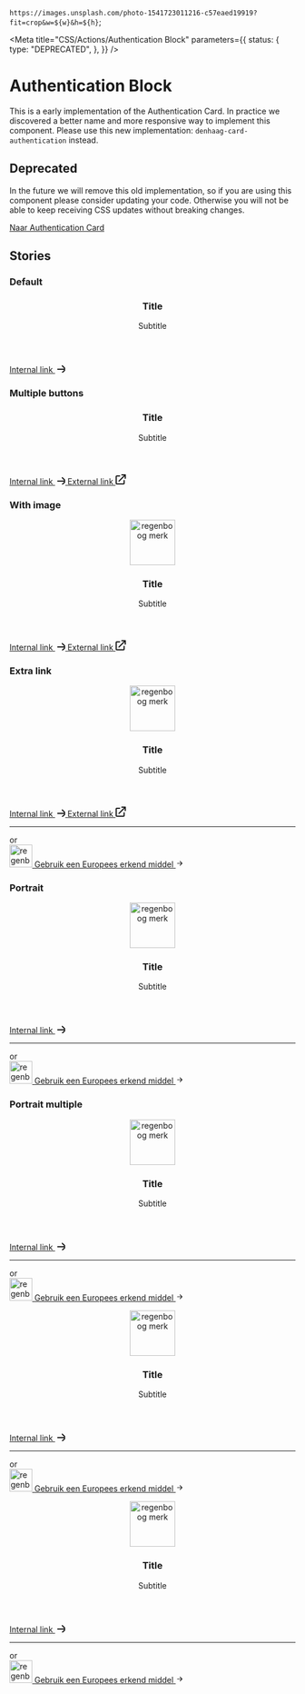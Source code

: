 
  `https://images.unsplash.com/photo-1541723011216-c57eaed19919?fit=crop&w=${w}&h=${h}`;

<Meta
  title="CSS/Actions/Authentication Block"
  parameters={{
    status: {
      type: "DEPRECATED",
    },
  }}
/>

# Authentication Block

This is a early implementation of the Authentication Card.
In practice we discovered a better name and more responsive way to implement this component. Please use this new implementation: `denhaag-card-authentication` instead.

## Deprecated

In the future we will remove this old implementation, so if you are using this component please consider updating your code.
Otherwise you will not be able to keep receiving CSS updates without breaking changes.

<a className="denhaag-link" href="?path=/story/css-cards-authentication-card--default-story">
  Naar Authentication Card
</a>

## Stories

### Default

<Canvas>
  <Story name="Default">
    <div className="denhaag-authentication denhaag-authentication--landscape">
      <div className="denhaag-authentication__card">
        <header className="denhaag-authentication__header">
          <h3 className="utrecht-heading-3">Title</h3>
          <p className="utrecht-paragraph">Subtitle</p>
        </header>
        <div className="denhaag-authentication__content">
          <div className="denhaag-button-group denhaag-button-group--single">
            <a
              className="denhaag-button denhaag-button--end-icon denhaag-button--large"
              href="#example-link"
              target="_self"
            >
              Internal link
              <span className="denhaag-button__icon">
                <svg xmlns="http://www.w3.org/2000/svg" width="18" height="18" viewBox="0 0 18 18" fill="none">
                  <path
                    d="M12.293 5.293a1 1 0 011.414 0l6 6a1 1 0 010 1.414l-6 6a1 1 0 01-1.414-1.414L16.586 13H5a1 1 0 110-2h11.586l-4.293-4.293a1 1 0 010-1.414z"
                    fill="currentColor"
                  ></path>
                </svg>
              </span>
            </a>
          </div>
        </div>
      </div>
    </div>
  </Story>
</Canvas>

### Multiple buttons

<Canvas>
  <Story name="Multiple buttons">
    <div className="denhaag-authentication denhaag-authentication--landscape">
      <div className="denhaag-authentication__card">
        <header className="denhaag-authentication__header">
          <h3 className="utrecht-heading-3">Title</h3>
          <p className="utrecht-paragraph">Subtitle</p>
        </header>
        <div className="denhaag-authentication__content">
          <div className="denhaag-button-group denhaag-button-group--multiple">
            <a
              className="denhaag-button denhaag-button--end-icon denhaag-button--large"
              href="#example-link"
              target="_self"
            >
              Internal link
              <span className="denhaag-button__icon">
                <svg xmlns="http://www.w3.org/2000/svg" width="18" height="18" viewBox="0 0 18 18" fill="none">
                  <path
                    d="M12.293 5.293a1 1 0 011.414 0l6 6a1 1 0 010 1.414l-6 6a1 1 0 01-1.414-1.414L16.586 13H5a1 1 0 110-2h11.586l-4.293-4.293a1 1 0 010-1.414z"
                    fill="currentColor"
                  ></path>
                </svg>
              </span>
            </a>
            <a
              className="denhaag-button denhaag-button--end-icon denhaag-button--large"
              href="#example-link"
              target="_blank"
            >
              External link
              <span className="denhaag-button__icon">
                <svg xmlns="http://www.w3.org/2000/svg" width="18" height="18" viewBox="0 0 18 18" fill="none">
                  <path
                    d="M11 2C10.4477 2 10 1.55228 10 1C10 0.447715 10.4477 0 11 0H17C17.2652 0 17.5196 0.105357 17.7071 0.292894C17.8946 0.48043 18 0.734784 18 1L18 7C18 7.55229 17.5523 8 17 8C16.4477 8 16 7.55228 16 7L16 3.41422L6.70711 12.7071C6.31658 13.0976 5.68342 13.0976 5.29289 12.7071C4.90237 12.3166 4.90237 11.6834 5.29289 11.2929L14.5858 2H11ZM0 4C0 2.89543 0.895431 2 2 2H7C7.55228 2 8 2.44772 8 3C8 3.55228 7.55228 4 7 4H2V16H14V11C14 10.4477 14.4477 10 15 10C15.5523 10 16 10.4477 16 11V16C16 17.1046 15.1046 18 14 18H2C0.895431 18 0 17.1046 0 16V4Z"
                    fill="currentColor"
                  ></path>
                </svg>
              </span>
            </a>
          </div>
        </div>
      </div>
    </div>
  </Story>
</Canvas>

### With image

<Canvas>
  <Story name="With image">
    <div className="denhaag-authentication denhaag-authentication--landscape">
      <div className="denhaag-authentication__card">
        <header className="denhaag-authentication__header">
          <figure className="denhaag-image">
            <img
              width="80"
              height="80"
              src={brandImage(80, 80)}
              className="denhaag-image__image"
              alt="regenboog merk"
              loading="lazy"
            />
          </figure>
          <h3 className="utrecht-heading-3">Title</h3>
          <p className="utrecht-paragraph">Subtitle</p>
        </header>
        <div className="denhaag-authentication__content">
          <div className="denhaag-button-group denhaag-button-group--multiple">
            <a
              className="denhaag-button denhaag-button--end-icon denhaag-button--large"
              href="#example-link"
              target="_self"
            >
              Internal link
              <span className="denhaag-button__icon">
                <svg xmlns="http://www.w3.org/2000/svg" width="18" height="18" viewBox="0 0 18 18" fill="none">
                  <path
                    d="M12.293 5.293a1 1 0 011.414 0l6 6a1 1 0 010 1.414l-6 6a1 1 0 01-1.414-1.414L16.586 13H5a1 1 0 110-2h11.586l-4.293-4.293a1 1 0 010-1.414z"
                    fill="currentColor"
                  ></path>
                </svg>
              </span>
            </a>
            <a
              className="denhaag-button denhaag-button--end-icon denhaag-button--large"
              href="#example-link"
              target="_blank"
            >
              External link
              <span className="denhaag-button__icon">
                <svg xmlns="http://www.w3.org/2000/svg" width="18" height="18" viewBox="0 0 18 18" fill="none">
                  <path
                    d="M11 2C10.4477 2 10 1.55228 10 1C10 0.447715 10.4477 0 11 0H17C17.2652 0 17.5196 0.105357 17.7071 0.292894C17.8946 0.48043 18 0.734784 18 1L18 7C18 7.55229 17.5523 8 17 8C16.4477 8 16 7.55228 16 7L16 3.41422L6.70711 12.7071C6.31658 13.0976 5.68342 13.0976 5.29289 12.7071C4.90237 12.3166 4.90237 11.6834 5.29289 11.2929L14.5858 2H11ZM0 4C0 2.89543 0.895431 2 2 2H7C7.55228 2 8 2.44772 8 3C8 3.55228 7.55228 4 7 4H2V16H14V11C14 10.4477 14.4477 10 15 10C15.5523 10 16 10.4477 16 11V16C16 17.1046 15.1046 18 14 18H2C0.895431 18 0 17.1046 0 16V4Z"
                    fill="currentColor"
                  ></path>
                </svg>
              </span>
            </a>
          </div>
        </div>
      </div>
    </div>
  </Story>
</Canvas>

### Extra link

<Canvas>
  <Story name="Extra link">
    <div className="denhaag-authentication denhaag-authentication--landscape">
      <div className="denhaag-authentication__card">
        <header className="denhaag-authentication__header">
          <figure className="denhaag-image">
            <img
              width="80"
              height="80"
              src={brandImage(80, 80)}
              className="denhaag-image__image"
              alt="regenboog merk"
              loading="lazy"
            />
          </figure>
          <h3 className="utrecht-heading-3">Title</h3>
          <p className="utrecht-paragraph">Subtitle</p>
        </header>
        <div className="denhaag-authentication__content">
          <div className="denhaag-button-group denhaag-button-group--multiple">
            <a
              className="denhaag-button denhaag-button--end-icon denhaag-button--large"
              href="#example-link"
              target="_self"
            >
              Internal link
              <span className="denhaag-button__icon">
                <svg xmlns="http://www.w3.org/2000/svg" width="18" height="18" viewBox="0 0 18 18" fill="none">
                  <path
                    d="M12.293 5.293a1 1 0 011.414 0l6 6a1 1 0 010 1.414l-6 6a1 1 0 01-1.414-1.414L16.586 13H5a1 1 0 110-2h11.586l-4.293-4.293a1 1 0 010-1.414z"
                    fill="currentColor"
                  ></path>
                </svg>
              </span>
            </a>
            <a
              className="denhaag-button denhaag-button--end-icon denhaag-button--large"
              href="#example-link"
              target="_blank"
            >
              External link
              <span className="denhaag-button__icon">
                <svg xmlns="http://www.w3.org/2000/svg" width="18" height="18" viewBox="0 0 18 18" fill="none">
                  <path
                    d="M11 2C10.4477 2 10 1.55228 10 1C10 0.447715 10.4477 0 11 0H17C17.2652 0 17.5196 0.105357 17.7071 0.292894C17.8946 0.48043 18 0.734784 18 1L18 7C18 7.55229 17.5523 8 17 8C16.4477 8 16 7.55228 16 7L16 3.41422L6.70711 12.7071C6.31658 13.0976 5.68342 13.0976 5.29289 12.7071C4.90237 12.3166 4.90237 11.6834 5.29289 11.2929L14.5858 2H11ZM0 4C0 2.89543 0.895431 2 2 2H7C7.55228 2 8 2.44772 8 3C8 3.55228 7.55228 4 7 4H2V16H14V11C14 10.4477 14.4477 10 15 10C15.5523 10 16 10.4477 16 11V16C16 17.1046 15.1046 18 14 18H2C0.895431 18 0 17.1046 0 16V4Z"
                    fill="currentColor"
                  ></path>
                </svg>
              </span>
            </a>
          </div>
        </div>
        <footer className="denhaag-authentication__footer">
          <div className="denhaag-authentication__footer-divider">
            <hr className="denhaag-divider" role="presentation" />
            <div className="denhaag-authentication__footer-label">or</div>
          </div>
          <a
            className="denhaag-authentication-item"
            href="#example-link"
            target="_blank"
            title="Gebruik een Europees erkend middel"
            rel="noreferrer noopener nofollow"
          >
            <img
              width="40"
              height="40"
              src={brandImage(40, 40)}
              className="denhaag-authentication-item__image"
              alt="regenboog merk"
              loading="lazy"
            />
            Gebruik een Europees erkend middel
            <svg
              aria-hidden="true"
              className="denhaag-icon"
              focusable="false"
              height="1em"
              viewBox="0 0 24 24"
              width="1em"
              xmlns="http://www.w3.org/2000/svg"
            >
              <path
                d="M12.293 5.293a1 1 0 011.414 0l6 6a1 1 0 010 1.414l-6 6a1 1 0 01-1.414-1.414L16.586 13H5a1 1 0 110-2h11.586l-4.293-4.293a1 1 0 010-1.414z"
                fill="currentColor"
              ></path>
            </svg>
          </a>
        </footer>
      </div>
    </div>
  </Story>
</Canvas>

### Portrait

<Canvas>
  <Story name="Portrait">
    <div className="denhaag-authentication denhaag-authentication--portrait">
      <div className="denhaag-authentication__card">
        <header className="denhaag-authentication__header">
          <figure className="denhaag-image">
            <img
              width="80"
              height="80"
              src={brandImage(80, 80)}
              className="denhaag-image__image"
              alt="regenboog merk"
              loading="lazy"
            />
          </figure>
          <h3 className="utrecht-heading-3">Title</h3>
          <p className="utrecht-paragraph">Subtitle</p>
        </header>
        <div className="denhaag-authentication__content">
          <div className="denhaag-button-group denhaag-button-group--single">
            <a
              className="denhaag-button denhaag-button--end-icon denhaag-button--large"
              href="#example-link"
              target="_self"
            >
              Internal link
              <span className="denhaag-button__icon">
                <svg xmlns="http://www.w3.org/2000/svg" width="18" height="18" viewBox="0 0 18 18" fill="none">
                  <path
                    d="M12.293 5.293a1 1 0 011.414 0l6 6a1 1 0 010 1.414l-6 6a1 1 0 01-1.414-1.414L16.586 13H5a1 1 0 110-2h11.586l-4.293-4.293a1 1 0 010-1.414z"
                    fill="currentColor"
                  ></path>
                </svg>
              </span>
            </a>
          </div>
        </div>
        <footer className="denhaag-authentication__footer">
          <div className="denhaag-authentication__footer-divider">
            <hr className="denhaag-divider" role="presentation" />
            <div className="denhaag-authentication__footer-label">or</div>
          </div>
          <a
            className="denhaag-authentication-item"
            href="#example-link"
            target="_blank"
            title="Gebruik een Europees erkend middel"
            rel="noreferrer noopener nofollow"
          >
            <img
              width="40"
              height="40"
              src={brandImage(40, 40)}
              className="denhaag-authentication-item__image"
              alt="regenboog merk"
              loading="lazy"
            />
            Gebruik een Europees erkend middel
            <svg
              aria-hidden="true"
              className="denhaag-icon"
              focusable="false"
              height="1em"
              viewBox="0 0 24 24"
              width="1em"
              xmlns="http://www.w3.org/2000/svg"
            >
              <path
                d="M12.293 5.293a1 1 0 011.414 0l6 6a1 1 0 010 1.414l-6 6a1 1 0 01-1.414-1.414L16.586 13H5a1 1 0 110-2h11.586l-4.293-4.293a1 1 0 010-1.414z"
                fill="currentColor"
              ></path>
            </svg>
          </a>
        </footer>
      </div>
    </div>
  </Story>
</Canvas>

### Portrait multiple

<Canvas>
  <Story name="Portrait multiple">
    <div className="denhaag-authentication denhaag-authentication--portrait">
      <div className="denhaag-authentication__card">
        <header className="denhaag-authentication__header">
          <figure className="denhaag-image">
            <img
              width="80"
              height="80"
              src={brandImage(80, 80)}
              className="denhaag-image__image"
              alt="regenboog merk"
              loading="lazy"
            />
          </figure>
          <h3 className="utrecht-heading-3">Title</h3>
          <p className="utrecht-paragraph">Subtitle</p>
        </header>
        <div className="denhaag-authentication__content">
          <div className="denhaag-button-group denhaag-button-group--single">
            <a
              className="denhaag-button denhaag-button--end-icon denhaag-button--large"
              href="#example-link"
              target="_self"
            >
              Internal link
              <span className="denhaag-button__icon">
                <svg xmlns="http://www.w3.org/2000/svg" width="18" height="18" viewBox="0 0 18 18" fill="none">
                  <path
                    d="M12.293 5.293a1 1 0 011.414 0l6 6a1 1 0 010 1.414l-6 6a1 1 0 01-1.414-1.414L16.586 13H5a1 1 0 110-2h11.586l-4.293-4.293a1 1 0 010-1.414z"
                    fill="currentColor"
                  ></path>
                </svg>
              </span>
            </a>
          </div>
        </div>
        <footer className="denhaag-authentication__footer">
          <div className="denhaag-authentication__footer-divider">
            <hr className="denhaag-divider" role="presentation" />
            <div className="denhaag-authentication__footer-label">or</div>
          </div>
          <a
            className="denhaag-authentication-item"
            href="#example-link"
            target="_blank"
            title="Gebruik een Europees erkend middel"
            rel="noreferrer noopener nofollow"
          >
            <img
              width="40"
              height="40"
              src={brandImage(40, 40)}
              className="denhaag-authentication-item__image"
              alt="regenboog merk"
              loading="lazy"
            />
            Gebruik een Europees erkend middel
            <svg
              aria-hidden="true"
              className="denhaag-icon"
              focusable="false"
              height="1em"
              viewBox="0 0 24 24"
              width="1em"
              xmlns="http://www.w3.org/2000/svg"
            >
              <path
                d="M12.293 5.293a1 1 0 011.414 0l6 6a1 1 0 010 1.414l-6 6a1 1 0 01-1.414-1.414L16.586 13H5a1 1 0 110-2h11.586l-4.293-4.293a1 1 0 010-1.414z"
                fill="currentColor"
              ></path>
            </svg>
          </a>
        </footer>
      </div>
      <div className="denhaag-authentication__card">
        <header className="denhaag-authentication__header">
          <figure className="denhaag-image">
            <img
              width="80"
              height="80"
              src={brandImage(80, 80)}
              className="denhaag-image__image"
              alt="regenboog merk"
              loading="lazy"
            />
          </figure>
          <h3 className="utrecht-heading-3">Title</h3>
          <p className="utrecht-paragraph">Subtitle</p>
        </header>
        <div className="denhaag-authentication__content">
          <div className="denhaag-button-group denhaag-button-group--single">
            <a
              className="denhaag-button denhaag-button--end-icon denhaag-button--large"
              href="#example-link"
              target="_self"
            >
              Internal link
              <span className="denhaag-button__icon">
                <svg xmlns="http://www.w3.org/2000/svg" width="18" height="18" viewBox="0 0 18 18" fill="none">
                  <path
                    d="M12.293 5.293a1 1 0 011.414 0l6 6a1 1 0 010 1.414l-6 6a1 1 0 01-1.414-1.414L16.586 13H5a1 1 0 110-2h11.586l-4.293-4.293a1 1 0 010-1.414z"
                    fill="currentColor"
                  ></path>
                </svg>
              </span>
            </a>
          </div>
        </div>
        <footer className="denhaag-authentication__footer">
          <div className="denhaag-authentication__footer-divider">
            <hr className="denhaag-divider" role="presentation" />
            <div className="denhaag-authentication__footer-label">or</div>
          </div>
          <a
            className="denhaag-authentication-item"
            href="#example-link"
            target="_blank"
            title="Gebruik een Europees erkend middel"
            rel="noreferrer noopener nofollow"
          >
            <img
              width="40"
              height="40"
              src={brandImage(40, 40)}
              className="denhaag-authentication-item__image"
              alt="regenboog merk"
              loading="lazy"
            />
            Gebruik een Europees erkend middel
            <svg
              aria-hidden="true"
              className="denhaag-icon"
              focusable="false"
              height="1em"
              viewBox="0 0 24 24"
              width="1em"
              xmlns="http://www.w3.org/2000/svg"
            >
              <path
                d="M12.293 5.293a1 1 0 011.414 0l6 6a1 1 0 010 1.414l-6 6a1 1 0 01-1.414-1.414L16.586 13H5a1 1 0 110-2h11.586l-4.293-4.293a1 1 0 010-1.414z"
                fill="currentColor"
              ></path>
            </svg>
          </a>
        </footer>
      </div>
      <div className="denhaag-authentication__card">
        <header className="denhaag-authentication__header">
          <figure className="denhaag-image">
            <img
              width="80"
              height="80"
              src={brandImage(80, 80)}
              className="denhaag-image__image"
              alt="regenboog merk"
              loading="lazy"
            />
          </figure>
          <h3 className="utrecht-heading-3">Title</h3>
          <p className="utrecht-paragraph">Subtitle</p>
        </header>
        <div className="denhaag-authentication__content">
          <div className="denhaag-button-group denhaag-button-group--single">
            <a
              className="denhaag-button denhaag-button--end-icon denhaag-button--large"
              href="#example-link"
              target="_self"
            >
              Internal link
              <span className="denhaag-button__icon">
                <svg xmlns="http://www.w3.org/2000/svg" width="18" height="18" viewBox="0 0 18 18" fill="none">
                  <path
                    d="M12.293 5.293a1 1 0 011.414 0l6 6a1 1 0 010 1.414l-6 6a1 1 0 01-1.414-1.414L16.586 13H5a1 1 0 110-2h11.586l-4.293-4.293a1 1 0 010-1.414z"
                    fill="currentColor"
                  ></path>
                </svg>
              </span>
            </a>
          </div>
        </div>
        <footer className="denhaag-authentication__footer">
          <div className="denhaag-authentication__footer-divider">
            <hr className="denhaag-divider" role="presentation" />
            <div className="denhaag-authentication__footer-label">or</div>
          </div>
          <a
            className="denhaag-authentication-item"
            href="#example-link"
            target="_blank"
            title="Gebruik een Europees erkend middel"
            rel="noreferrer noopener nofollow"
          >
            <img
              width="40"
              height="40"
              src={brandImage(40, 40)}
              className="denhaag-authentication-item__image"
              alt="regenboog merk"
              loading="lazy"
            />
            Gebruik een Europees erkend middel
            <svg
              aria-hidden="true"
              className="denhaag-icon"
              focusable="false"
              height="1em"
              viewBox="0 0 24 24"
              width="1em"
              xmlns="http://www.w3.org/2000/svg"
            >
              <path
                d="M12.293 5.293a1 1 0 011.414 0l6 6a1 1 0 010 1.414l-6 6a1 1 0 01-1.414-1.414L16.586 13H5a1 1 0 110-2h11.586l-4.293-4.293a1 1 0 010-1.414z"
                fill="currentColor"
              ></path>
            </svg>
          </a>
        </footer>
      </div>
    </div>
  </Story>
</Canvas>
